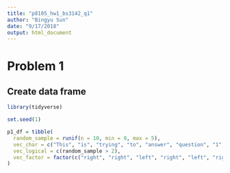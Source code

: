 ```yaml
---
title: "p8105_hw1_bs3142_q1"
author: "Bingyu Sun"
date: "9/17/2018"
output: html_document
---
```


# Problem 1
## Create data frame

```r
library(tidyverse)
```

```r
set.seed(1)

p1_df = tibble(
  random_sample = runif(n = 10, min = 0, max = 5),
  vec_char = c("This", "is", "trying", "to", "answer", "question", "1", "of", "homework", "1"),
  vec_logical = c(random_sample > 2),
  vec_factor = factor(c("right", "right", "left", "right", "left", "right", "right", "left", "right", "left"))
)
```


